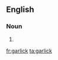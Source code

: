 ==English==

===Noun===
{{en-noun}}

# {{archaic spelling of|garlic}}

[[fr:garlick]]
[[ta:garlick]]